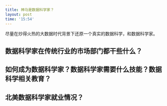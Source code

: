 ```yaml
---
title: 神马是数据科学家？
layout: post
time: '15:54'
---
```


尽量在炒得火热的大数据时代背景下还原一个真实的数据科学，和数据科学家。

## 数据科学家在传统行业的市场部门都干些什么？

## 如何成为数据科学家？数据科学家需要什么技能？数据科学相关教育？

## 北美数据科学家就业情况？

